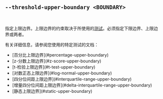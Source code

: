 ## `--threshold-upper-boundary <BOUNDARY>`

<br />

指定上限边界。上限边界的约束取决于所使用的[测试][tests]。必须指定下限边界、上限边界或两者。

有关详细信息，请参阅您使用的特定测试的文档：

<ul>
  <li>[百分比上限边界](#percentage-upper-boundary)</li>
  <li>[z-分数上限边界](#z-score-upper-boundary)</li>
  <li>[t-检验上限边界](#t-test-upper-boundary)</li>
  <li>[对数正态上限边界](#log-normal-upper-boundary)</li>
  <li>[四分位间距上限边界](#interquartile-range-upper-boundary)</li>
  <li>[增量四分位间距上限边界](#delta-interquartile-range-upper-boundary)</li>
  <li>[静态上限边界](#static-upper-boundary)</li>
</ul>

[tests]: #--threshold-test-test